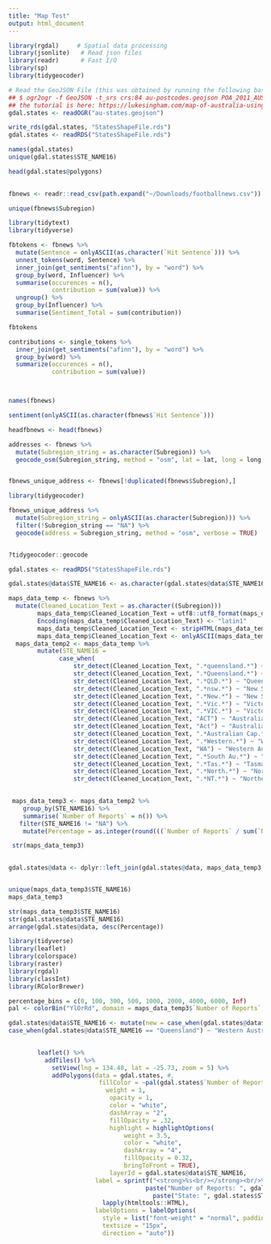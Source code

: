 ```yaml
---
title: "Map Test"
output: html_document
---
```


```r
library(rgdal)     # Spatial data processing
library(jsonlite)   # Read json files
library(readr)      # Fast I/O
library(sp)
library(tidygeocoder)

# Read the GeoJSON File (this was obtained by running the following bash command with a shapefile downloaded from the internet:
## $ ogr2ogr -f GeoJSON -t_srs crs:84 au-postcodes.geojson POA_2011_AUST.shp
## the tutorial is here: https://lukesingham.com/map-of-australia-using-osm-psma-and-shiny/ )
gdal.states <- readOGR("au-states.geojson")

write_rds(gdal.states, "StatesShapeFile.rds")
gdal.states <- readRDS("StatesShapeFile.rds")

names(gdal.states)
unique(gdal.states$STE_NAME16)

head(gdal.states@polygons)
  

fbnews <- readr::read_csv(path.expand("~/Downloads/footballnews.csv"))

unique(fbnews$Subregion)              

library(tidytext)
library(tidyverse)

fbtokens <- fbnews %>%
  mutate(Sentence = onlyASCII(as.character(`Hit Sentence`))) %>%
  unnest_tokens(word, Sentence) %>%
  inner_join(get_sentiments("afinn"), by = "word") %>%
  group_by(word, Influencer) %>%
  summarise(occurences = n(),
            contribution = sum(value)) %>%
  ungroup() %>%
  group_by(Influencer) %>%
  summarise(Sentiment_Total = sum(contribution))

fbtokens

contributions <- single_tokens %>%
  inner_join(get_sentiments("afinn"), by = "word") %>%
  group_by(word) %>%
  summarize(occurences = n(),
            contribution = sum(value))



names(fbnews)

sentiment(onlyASCII(as.character(fbnews$`Hit Sentence`)))
```

```r

headfbnews <- head(fbnews)

addresses <- fbnews %>%
  mutate(Subregion_string = as.character(Subregion)) %>%
  geocode_osm(Subregion_string, method = "osm", lat = lat, long = long, verbose = TRUE)


fbnews_unique_address <- fbnews[!duplicated(fbnews$Subregion),]

library(tidygeocoder)

fbnews_unique_address %>%
  mutate(Subregion_string = onlyASCII(as.character(Subregion))) %>%
  filter(!Subregion_string == "NA") %>%
  geocode(address = Subregion_string, method = "osm", verbose = TRUE)


?tidygeocoder::geocode
```

```r

gdal.states <- readRDS("StatesShapeFile.rds")

gdal.states@data$STE_NAME16 <- as.character(gdal.states@data$STE_NAME16)

maps_data_temp <- fbnews %>%
  mutate(Cleaned_Location_Text = as.character((Subregion)))
        maps_data_temp$Cleaned_Location_Text = utf8::utf8_format(maps_data_temp$Cleaned_Location_Text)
        Encoding(maps_data_temp$Cleaned_Location_Text) <- "latin1"
        maps_data_temp$Cleaned_Location_Text <- stripHTML(maps_data_temp$Cleaned_Location_Text)
        maps_data_temp$Cleaned_Location_Text <- onlyASCII(maps_data_temp$Cleaned_Location_Text)
  maps_data_temp2 <- maps_data_temp %>%
        mutate(STE_NAME16 = 
              case_when(
                  str_detect(Cleaned_Location_Text, ".*queensland.*") ~ "Queensland",
                  str_detect(Cleaned_Location_Text, ".*Queensland.*") ~ "Queensland",
                  str_detect(Cleaned_Location_Text, ".*QLD.*") ~ "Queensland",
                  str_detect(Cleaned_Location_Text, ".*nsw.*") ~ "New South Wales",
                  str_detect(Cleaned_Location_Text, ".*New.*") ~ "New South Wales",
                  str_detect(Cleaned_Location_Text, ".*Vic.*") ~ "Victoria",
                  str_detect(Cleaned_Location_Text, ".*VIC.*") ~ "Victoria",
                  str_detect(Cleaned_Location_Text, "ACT") ~ "Australian Capital Territory",
                  str_detect(Cleaned_Location_Text, "Act") ~ "Australian Capital Territory",
                  str_detect(Cleaned_Location_Text, ".*Australian Cap.*") ~ "Australian Capital Territory",
                  str_detect(Cleaned_Location_Text, ".*Western.*") ~ "Western Australia",
                  str_detect(Cleaned_Location_Text, "WA") ~ "Western Australia",
                  str_detect(Cleaned_Location_Text, ".*South Au.*") ~ "South Australia",
                  str_detect(Cleaned_Location_Text, ".*Tas.*") ~ "Tasmania",
                  str_detect(Cleaned_Location_Text, ".*North.*") ~ "Northern Territory",
                  str_detect(Cleaned_Location_Text, ".*NT.*") ~ "Northern Territory"))

  
 maps_data_temp3 <- maps_data_temp2 %>%
    group_by(STE_NAME16) %>%
    summarise(`Number of Reports` = n()) %>%
   filter(STE_NAME16 != "NA") %>%
    mutate(Percentage = as.integer(round(((`Number of Reports` / sum(`Number of Reports`))) * 100, 2)))

 str(maps_data_temp3)
 
```
 
```r

gdal.states@data <- dplyr::left_join(gdal.states@data, maps_data_temp3 , by.x = "STE_NAME16", all.x = TRUE)


unique(maps_data_temp3$STE_NAME16)
maps_data_temp3

str(maps_data_temp3$STE_NAME16)
str(gdal.states@data$STE_NAME16)
arrange(gdal.states@data, desc(Percentage))
```


```r
library(tidyverse)
library(leaflet)
library(colorspace)
library(raster)
library(rgdal)
library(classInt)
library(RColorBrewer)
```

```r

percentage_bins = c(0, 100, 300, 500, 1000, 2000, 4000, 6000, Inf)
pal <- colorBin("YlOrRd", domain = maps_data_temp3$`Number of Reports`, bins = percentage_bins, reverse = FALSE)

gdal.states@data$STE_NAME16 <- mutate(new = case_when(gdal.states@data$STE_NAME16 == "Queensland") ~ "Western Australia",
case_when(gdal.states@data$STE_NAME16 == "Queensland") ~ "Western Australia")
            

        leaflet() %>%
          addTiles() %>%
            setView(lng = 134.48, lat = -25.73, zoom = 5) %>%
            addPolygons(data = gdal.states, #,
                         fillColor = ~pal(gdal.states$`Number of Reports`),
                           weight = 1,
                            opacity = 1,
                            color = "white",
                            dashArray = "2",
                            fillOpacity = .32,
                            highlight = highlightOptions(
                                weight = 3.5, 
                                color = "white",
                                dashArray = "4",
                                fillOpacity = 0.32,
                                bringToFront = TRUE),
                            layerId = gdal.states@data$STE_NAME16,
                        label = sprintf("<strong>%s<br/></strong><br/>%s",
                                      paste("Number of Reports: ", gdal.states$`Number of Reports`, sep = ""),
                                        paste("State: ", gdal.states$STE_NAME16, sep = "")) %>%
                          lapply(htmltools::HTML),
                        labelOptions = labelOptions(
                          style = list("font-weight" = "normal", padding = "3px 8px"),
                          textsize = "15px",
                          direction = "auto"))

        
```

```r



```


